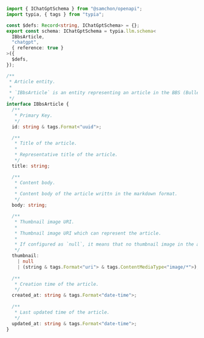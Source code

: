 ```typescript filename="example/src/llm.schema.ts" showLineNumbers
import { IChatGptSchema } from "@samchon/openapi";
import typia, { tags } from "typia";

const $defs: Record<string, IChatGptSchema> = {};
export const schema: IChatGptSchema = typia.llm.schema<
  IBbsArticle, 
  "chatgpt",
  { reference: true }
>({
  $defs,
});

/**
 * Article entity.
 *
 * `IBbsArticle` is an entity representing an article in the BBS (Bulletin Board System).
 */
interface IBbsArticle {
  /**
   * Primary Key.
   */
  id: string & tags.Format<"uuid">;

  /**
   * Title of the article.
   *
   * Representative title of the article.
   */
  title: string;

  /**
   * Content body.
   *
   * Content body of the article writtn in the markdown format.
   */
  body: string;

  /**
   * Thumbnail image URI.
   *
   * Thumbnail image URI which can represent the article.
   *
   * If configured as `null`, it means that no thumbnail image in the article.
   */
  thumbnail:
    | null
    | (string & tags.Format<"uri"> & tags.ContentMediaType<"image/*">);
 
  /**
   * Creation time of the article.
   */
  created_at: string & tags.Format<"date-time">;
 
  /**
   * Last updated time of the article.
   */
  updated_at: string & tags.Format<"date-time">;
}
```